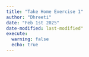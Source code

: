 ```yaml
---
title: "Take Home Exercise 1"
author: "Dhreeti"
date: "Feb 1st 2025"
date-modified: last-modified"
execute: 
  warning: false
  echo: true
---
```

